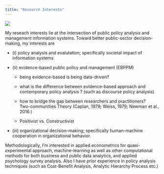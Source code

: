 ```yaml
---
title: "Research Interests"
---
```


![](20220716_170354.png){fig-align="center"}

My reseach interests lie at the intersection of public policy analysis and management information systems. Toward better public-sector decision-making, my interests are

-   \(i\) policy analysis and evalutation; specifically societal impact of information systems

-   \(ii\) evidence-based public policy and management (EBPPM)

    -   being evidence-based is being data-driven?

    -   what is the difference between evidence-based approach and contemporary policy analysis ? (such as discourse policy analysis)

    -   how to bridge the gap between researchers and practitioners?\
        Two-communities Theory (Caplan, 1979; Weiss, 1979; Newman et al., 2016 )

    -   Positivist vs. Constructivist

-   \(iii\) organizational decision-making; specifically human-machine cooperation in organizational behavior.

Methodologically, I'm interested in applied econometrics for quasi-experimental approach, machine-learning as well as other computational methods for both business and public data analytics, and applied psychology survey analysis. Also I have prior experience in policy analysis techniques (such as Cost-Benefit Analysis, Analytic Hierarchy Process etc.)

